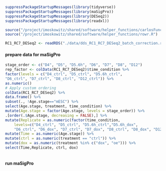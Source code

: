 ```r
suppressPackageStartupMessages(library(tidyverse))
suppressPackageStartupMessages(library(maSigPro))
suppressPackageStartupMessages(library(DESeq2))
suppressPackageStartupMessages(library(readxl))

source("/project/imoskowitz/shared/software/helper_functions/carlosFunc_3.R")
source("/project/imoskowitz/shared/software/helper_functions/rowr.R")

RC1_RC7_DESeq2 <- readRDS("./data/dds_RC1_RC7_DESeq2_batch_correction.rds")


```

#### prepare data for maSigPro
```r

stage_order <- c("D4", "D5", "D5.6h", "D6", "D7", "D8", "D12")
rep_factor <- colData(RC1_RC7_DESeq2)$time_condition %>%
factor(levels = c("D4_ctrl", "D5_ctrl", "D5.6h_ctrl",
"D6_ctrl", "D7_ctrl", "D8_ctrl", "D12_ctrl")) %>%
as.numeric()
# Apply custom ordering
colData(RC1_RC7_DESeq2) %>% 
data.frame() %>%
subset(., !Age.stage=="mESC") %>%
select(Age.stage, treatment, time_condition) %>%
mutate(Age.stage = factor(Age.stage, levels = stage_order)) %>%
.[order(.$Age.stage, decreasing = FALSE),] %>%
mutate(Replicate = as.numeric(factor(time_condition,
    levels=c("D4_ctrl", "D5_ctrl", "D5.6h_ctrl","D5.6h_dox",   
    "D6_ctrl", "D6_dox", "D7_ctrl", "D7_dox", "D8_ctrl", "D8_dox", "D12_ctrl", "D12_dox")) )) %>%
mutate(Time = as.numeric(Age.stage)) %>%
mutate(ctrl = as.numeric(treatment == "ctrl")) %>%
mutate(dox = as.numeric(treatment %in% c("dox", "oe"))) %>%
select(Time,Replicate, ctrl, dox)



```


#### run maSigPro
```r





```

